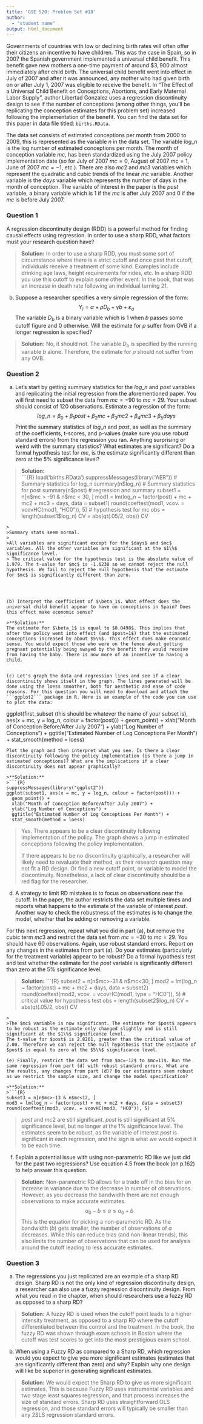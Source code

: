 ```yaml
---
title: 'GSE 520: Problem Set #18'
author: 
  - "student name"
output: html_document
---
```


Governments of countries with low or declining birth rates will often offer their citizens an incentive to have children. This was the case in Spain, so in 2007 the Spanish government implemented a universal child benefit. This benefit gave new mothers a one-time payment of around $\$3,900$ almost immediately after child birth. The universal child benefit went into effect in July of 2007 and after it was announced, any mother who had given birth on or after July 1, 2007 was eligible to receive the benefit. In "The Effect of a Universal Child Benefit on Conceptions, Abortions, and Early Maternal Labor Supply", author Libertad Gonzalez uses a regression discontinuity design to see if the number of conceptions (among other things, you'll be replicating the conception estimates for this problem set) increased following the implementation of the benefit. You can find the data set for this paper in data file titled: ```births.RData```.

The data set consists of estimated conceptions per month from 2000 to 2009, this is represented as the variable $n$ in the data set. The variable $log\_n$ is the log number of estimated conceptions per month. The month of conception variable $mc$, has been standardized using the July 2007 policy implementation date (so for July of 2007 $mc=0$, August of 2007 $mc=1$, June of 2007 $mc=-1$, etc.). There are also $mc2$ and $mc3$ variables which represent the quadratic and cubic trends of the linear $mc$ variable. Another variable is the $days$ variable which represents the number of days in the month of conception. The variable of interest in the paper is the $post$ variable, a binary variable which is $1$ if the $mc$ is after July 2007 and $0$ if the $mc$ is before July 2007.

### Question 1  

A regression discontinuity design (RDD) is a powerful method for finding causal effects using regression. In order to use a sharp RDD, what factors must your research question have?

>**Solution:**
In order to use a sharp RDD, you must some sort of circumstance where there is a strict cutoff and once past that cutoff, individuals receive a treatment of some kind. Examples include drinking age laws, height requirements for rides, etc. In a sharp RDD you use this cutoff to explain some other event. In the book, that was an increase in death rate following an individual turning 21. 

(b) Suppose a researcher specifies a very simple regression of the form:
$$Y_i = \alpha + \rho D_b + \gamma b + \varepsilon_a$$
The variable $D_b$ is a binary variable which is 1 when $b$ passes some cutoff figure and 0 otherwise. Will the estimate for $\rho$ suffer from OVB if a longer regression is specified?

>**Solution:**
No, it should not. The variable $D_b$ is specified by the running variable $b$ alone. Therefore, the estimate for $\rho$ should not suffer from any OVB.


### Question 2  

(a) Let's start by getting summary statistics for the $log\_n$ and $post$ variables and replicating the initial regression from the aforementioned paper. You will first need to subset the data from $mc=-90$ to $mc = 29$. Your subset should consist of 120 observations. Estimate a regression of the form: 
$$log\_n = \beta_0 + \beta_1 post + \beta_2 mc + \beta_3 mc2 + \beta_4 mc3 + \beta_5 days$$
Print the summary statistics of $log\_n$ and $post$, as well as the summary of the coefficients, t-scores, and p-values (make sure you use robust standard errors) from the regression you ran. Anything surprising or weird with the summary statistics? What estimates are significant? Do a formal hypothesis test for $mc$, is the estimate significantly different than zero at the $5\%$ significance level?

>**Solution:**  
>```{R}
load('births.RData')
suppressMessages(library("AER"))
# Summary statistics for log_n
summary(n$log_n)
# Summary statistics for post
summary(n$post)
# regression and summary
subset1 = n[n$mc > -91 & n$mc < 30, ]
mod1 = lm(log_n ~ factor(post) + mc + mc2 + mc3 + days, data = subset1)
round(coeftest(mod1, vcov. = vcovHC(mod1, "HC0")), 5)
# hypothesis test for mc
obs = length(subset1$log_n)
CV = abs(qt(.05/2, obs))
CV
```
>
>Summary stats seem normal.
>
>All variables are significant except for the $days$ and $mc$ variables. All the other variables are significant at the $1\%$ significance level.
> The critical value for the hypothesis test is the absolute value of 1.979. The t-value for $mc$ is -1.6238 so we cannot reject the null hypothesis. We fail to reject the null hypothesis that the estimate for $mc$ is significantly different than zero.




(b) Interpret the coefficient of $\beta_1$. What effect does the universal child benefit appear to have on conceptions in Spain? Does this effect make economic sense?

>**Solution:**  
The estimate for $\beta_1$ is equal to $0.0498$. This implies that after the policy went into effect (and $post=1$) that the estimated conceptions increased by about $5\%$. This effect does make economic sense. You would expect those who were on the fence about getting pregnant potentially being swayed by the benefit they would receive from having the baby. There is now more of an incentive to having a child.


(c) Let's graph the data and regression lines and see if a clear discontinuity shows itself in the graph. The lines generated will be done using the loess smoother, both for aesthetic and ease of code reasons. For this question you will need to download and attach the ```ggplot2``` package in R. Here is an example of the code you can use to plot the data: 
```
ggplot(first_subset (this should be whatever the name of your subset is), aes(x = mc, y = log_n, colour = factor(post))) + 
  geom_point() + 
  xlab("Month of Conception Before/After July 2007") + 
  ylab("Log Number of Conceptions") + 
  ggtitle("Estimated Number of Log Conceptions Per Month") + 
  stat_smooth(method = loess)
```
Plot the graph and then interpret what you see. Is there a clear discontinuity following the policy implementation (is there a jump in estimated conceptions)? What are the implications if a clear discontinuity does not appear graphically?

>**Solution:**  
>```{R}
suppressMessages(library("ggplot2"))
ggplot(subset1, aes(x = mc, y = log_n, colour = factor(post))) + 
  geom_point() + 
  xlab("Month of Conception Before/After July 2007") + 
  ylab("Log Number of Conceptions") + 
  ggtitle("Estimated Number of Log Conceptions Per Month") + 
  stat_smooth(method = loess)
```
>
>Yes. There appears to be a clear discontinuity following implementation of the policy. The graph shows a jump in estimated conceptions following the policy implementation.
>
>If there appears to be no discontinuity graphically, a researcher will likely need to revaluate their method, as their research question may not fit a RD design. Or find a new cutoff point, or variable to model the discontinuity. Nonetheless, a lack of clear discontinuity should be a red flag for the researcher.


(d) A strategy to limit RD mistakes is to focus on observations near the cutoff. In the paper, the author restricts the data set multiple times and reports what happens to the estimate of the variable of interest $post$. Another way to check the robustness of the estimates is to change the model, whether that be adding or removing a variable.

For this next regression, repeat what you did in part (a), but remove the cubic term $mc3$ and restrict the data set from $mc=-30$ to $mc=29$. You should have 60 observations. Again, use robust standard errors. Report on any changes in the estimates from part (a). Do your estimates (particularly for the treatment variable) appear to be robust? Do a formal hypothesis test and test whether the estimate for the $post$ variable is significantly different than zero at the $5\%$ significance level.

>**Solution:**
>```{R}
subset2 = n[n$mc>-31 & n$mc<30, ]
mod2 = lm(log_n ~ factor(post) + mc + mc2 + days, data = subset2)
round(coeftest(mod2, vcov. = vcovHC(mod1, type = "HC0")), 5)
# critical value for hypothesis test
obs = length(subset2$log_n)
CV = abs(qt(.05/2, obs))
CV
```
>
>The $mc$ variable is now significant. The estimate for $post$ appears to be robust as the estimate only changed slightly and is still significant at the $1\%$ significance level.
The t-value for $post$ is 2.8261, greater than the critical value of 2.00. Therefore we can reject the null hypothesis that the estimate of $post$ is equal to zero at the $5\%$ significance level.

(e) Finally, restrict the data set from $mc=-12$ to $mc=11$. Run the same regression from part (d) with robust standard errors. What are the results, any changes from part (d)? Do our estimators seem robust as we restrict the sample size, and change the model specification?

>**Solution:**
>```{R}
subset3 = n[n$mc>-13 & n$mc<12, ]
mod3 = lm(log_n ~ factor(post) + mc + mc2 + days, data = subset3)
round(coeftest(mod3, vcov. = vcovHC(mod3, "HC0")), 5)
```
>
>$post$ and $mc2$ are still significant. $post$ is still significant at $5\%$ significance level, but no longer at the $1\%$ significance level. The estimates seem to be robust, as the variable of interest $post$ is significant in each regression, and the sign is what we would expect it to be each time.

(f) Explain a potential issue with using non-parametric RD like we just did for the past two regressions? Use equation 4.5 from the book (on p.162) to help answer this question.

>**Solution:**
Non-parametric RD allows for a trade off in the bias for an increase in variance due to the decrease in number of observations. However, as you decrease the bandwidth there are not enough observations to make accurate estimates. 
$$ a_0 - b \leq a \leq a_0 + b$$
This is the equation for picking a non-parametric RD. As the bandwidth ($b$) gets smaller, the number of observations of $a$ decreases. While this can reduce bias (and non-linear trends), this also limits the number of observations that can be used for analysis around the cutoff leading to less accurate estimates.

### Question 3

(a) The regressions you just replicated are an example of a sharp RD design. Sharp RD is not the only kind of regression discontinuity design, a researcher can also use a fuzzy regression discontinuity design. From what you read in the chapter, when should researchers use a fuzzy RD as opposed to a sharp RD?

>**Solution:**
A fuzzy RD is used when the cutoff point leads to a higher intensity treatment, as opposed to a sharp RD where the cutoff differentiated between the control and the treatment. In the book, the fuzzy RD was shown through exam schools in Boston where the cutoff was test scores to get into the most prestigious exam school.


(b) When using a Fuzzy RD as compared to a Sharp RD, which regression would you expect to give you more significant estimates (estimates that are significantly different than zero) and why? Explain why one design will like be superior in generating significant estimates.

>**Solution:**
We would expect the Sharp RD to give us more significant estimates. This is because Fuzzy RD uses instrumental variables and two stage least squares regression, and that process increases the size of standard errors. Sharp RD uses straightforward OLS regression, and those standard errors will typically be smaller than any 2SLS regression standard errors.

